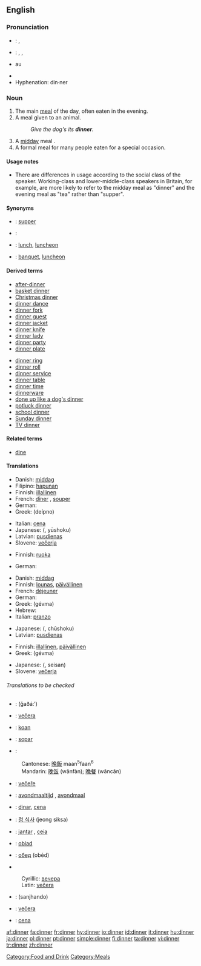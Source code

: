 ==English==

{{rank|sit|considerable|private|768|dinner|command|etc.|broke}}

===Pronunciation===
*{{italbrac|UK}}: {{IPA|/ˈdɪnə/}}, {{SAMPA|/"dIn@/}}
*{{italbrac|US}}: {{enPR|dĭnʹər}}, {{IPA|/ˈdɪnɚ/}}, {{SAMPA|/"dIn@`}}
*{{audio|en-us-dinner.ogg|Audio (US)}}au
*{{rhymes|ɪnə(r)}}
*Hyphenation: din·ner

===Noun===
{{en-noun}}

# The main [[meal]] of the day, often eaten in the evening.
# A meal given to an animal.
#:''Give the dog's its '''dinner'''.''
# A [[midday]] meal {{italbrac|in a context in which the lighter evening meal is called [[supper]]}}.
# A formal meal for many people eaten for a special occasion.

====Usage notes====
*There are differences in usage according to the social class of the speaker. Working-class and lower-middle-class speakers in Britain, for example, are more likely to refer to the midday meal as "dinner" and the evening meal as "tea" rather than "supper".

====Synonyms====
*{{italbrac|main meal of the day, often eaten in the evening}}: [[supper]]
*{{italbrac|meal given to an animal}}: 
*{{italbrac|midday meal}}: [[lunch]], [[luncheon]]
*{{italbrac|formal meal for many people eaten at a special occasion}}: [[banquet]], [[luncheon]]

====Derived terms====
{{rel-top|Terms derived from ''dinner''}}
*[[after-dinner]]
*[[basket dinner]]
*[[Christmas dinner]]
*[[dinner dance]]
*[[dinner fork]]
*[[dinner guest]]
*[[dinner jacket]]
*[[dinner knife]]
*[[dinner lady]]
*[[dinner party]]
*[[dinner plate]]
{{rel-mid}}
*[[dinner ring]]
*[[dinner roll]]
*[[dinner service]]
*[[dinner table]]
*[[dinner time]]
*[[dinnerware]]
*[[done up like a dog's dinner]]
*[[potluck dinner]]
*[[school dinner]]
*[[Sunday dinner]]
*[[TV dinner]]
{{rel-bottom}}

====Related terms====
*[[dine]]

====Translations====
{{trans-top|main meal of the day}}
*Danish: [[middag]]
*Filipino: [[hapunan]]
*Finnish: [[illallinen]]
*French: [[dîner]] {{m}} {{italbrac|France}}, [[souper]] {{m}} {{italbrac|Belgium}}
*German: {{t-|de|Abendessen|n}}
*Greek: {{t|el|δείπνο|n|}} (deípno)
{{trans-mid}}
*Italian: [[cena#Italian|cena]] {{f}}
*Japanese: {{JAchar|[[夕食]]}} ({{JAchar|[[ゆうしょく]]}}, yūshoku)
*Latvian: [[pusdienas]] {{f}} {{p}}
*Slovene: [[večerja]] {{f}}
{{trans-bottom}}

{{trans-top|a meal given to an animal}}
*Finnish: [[ruoka]]
{{trans-mid}}
*German: {{t+|de|Futter|n}}
{{trans-bottom}}

{{trans-top|midday meal}}
*Danish: [[middag]]
*Finnish: [[lounas]], [[päivällinen]]
*French: [[déjeuner]] {{m}}
*German: {{t+|de|Mittagessen|n}}
*Greek: {{t|el|γεύμα|n|}} (gévma)
*Hebrew: {{he-translation|ארוחת-ערב|arukhát érev}}
*Italian: [[pranzo]] {{m}}
{{trans-mid}}
*Japanese: {{JAchar|[[昼食]]}} ({{JAchar|[[ちゅうしょく]]}}, chūshoku)
*Latvian: [[pusdienas]] {{f}} {{p}}
{{trans-bottom}}

{{trans-top|a formal meal}}
*Finnish: [[illallinen]], [[päivällinen]]
*Greek: {{t|el|γεύμα|n|}} (gévma)
{{trans-mid}}
*Japanese: {{JAchar|[[正餐]]}} ({{JAchar|[[せいさん]]}}, seisan)
*Slovene: [[večerja]] {{f}}
{{trans-bottom}}

======Translations to be checked======
{{checktrans}}
*{{ttbc|Arabic}}: {{ARchar|[[غذاء]]}} (ğaðá:’)
*{{ttbc|Bosnian}}: [[večera#Bosnian|večera]] {{f}}
*{{ttbc|Breton}}: [[koan]] {{f}}
*{{ttbc|Català}}: [[sopar]] {{m}}
*{{ttbc|Chinese}}:
:Cantonese: [[晚飯]] maan<sup>5</sup>faan<sup>6</sup>
:Mandarin: [[晚饭]] (wănfàn); [[晚餐]] (wăncān)
*{{ttbc|Czech}}: [[večeře]] {{f}}
*{{ttbc|Dutch}}: [[avondmaaltijd]] {{m}}, [[avondmaal]] {{n}}
*{{ttbc|Interlingua}}: [[dinar]], [[cena]]
*{{ttbc|Korean}}: [[정 식사]] (jeong siksa)
*{{ttbc|Portuguese}}: [[jantar]] {{m}}, [[ceia]] {{f}}
*{{ttbc|Polish}}: [[obiad]] {{m}}
*{{ttbc|Russian}}: [[обед]] (obéd) {{m}}
*{{ttbc|Serbian}}
:Cyrillic: [[вечера#Serbian|вечера]] {{f}}
:Latin: [[večera#Serbian|večera]] {{f}}
*{{ttbc|Sindhi}}: {{SDchar|[[سانجھاندو]]}} (sanjhando) {{m}}
*{{ttbc|Slovak}}: [[večera#Slovak|večera]] {{f}}
*{{ttbc|Spanish}}: [[cena#Spanish|cena]] {{f}}

[[Category:Food and Drink]]
[[Category:Meals]]
[[af:dinner]]
[[fa:dinner]]
[[fr:dinner]]
[[hy:dinner]]
[[io:dinner]]
[[id:dinner]]
[[it:dinner]]
[[hu:dinner]]
[[ja:dinner]]
[[pl:dinner]]
[[pt:dinner]]
[[simple:dinner]]
[[fi:dinner]]
[[ta:dinner]]
[[vi:dinner]]
[[tr:dinner]]
[[zh:dinner]]